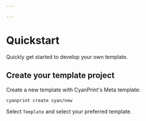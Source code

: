 ```yaml
---

---
```

# Quickstart

Quickly get started to develop your own template.


## Create your template project
Create a new template with CyanPrint's Meta template:

```bash
cyanprint create cyan/new
```

Select `Template` and select your preferred template.



